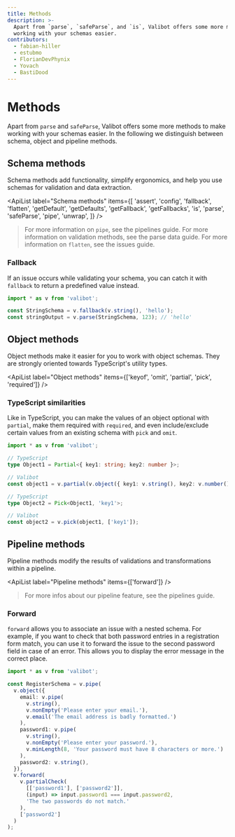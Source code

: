 ```yaml
---
title: Methods
description: >-
  Apart from `parse`, `safeParse`, and `is`, Valibot offers some more methods to make
  working with your schemas easier.
contributors:
  - fabian-hiller
  - estubmo
  - FlorianDevPhynix
  - Yovach
  - BastiDood
---
```



# Methods

Apart from <Link href="/api/parse/">`parse`</Link> and <Link href="/api/safeParse/">`safeParse`</Link>, Valibot offers some more methods to make working with your schemas easier. In the following we distinguish between schema, object and pipeline methods.

## Schema methods

Schema methods add functionality, simplify ergonomics, and help you use schemas for validation and data extraction.

<ApiList
  label="Schema methods"
  items={[
    'assert',
    'config',
    'fallback',
    'flatten',
    'getDefault',
    'getDefaults',
    'getFallback',
    'getFallbacks',
    'is',
    'parse',
    'safeParse',
    'pipe',
    'unwrap',
  ]}
/>

> For more information on <Link href="/api/pipe/">`pipe`</Link>, see the <Link href="/guides/pipelines/">pipelines</Link> guide. For more information on validation methods, see the <Link href="/guides/parse-data/">parse data</Link> guide. For more information on <Link href="/api/flatten/">`flatten`</Link>, see the <Link href="/guides/issues/#formatting">issues</Link> guide.

### Fallback

If an issue occurs while validating your schema, you can catch it with <Link href="/api/fallback/">`fallback`</Link> to return a predefined value instead.

```ts
import * as v from 'valibot';

const StringSchema = v.fallback(v.string(), 'hello');
const stringOutput = v.parse(StringSchema, 123); // 'hello'
```

## Object methods

Object methods make it easier for you to work with object schemas. They are strongly oriented towards TypeScript's utility types.

<ApiList
  label="Object methods"
  items={['keyof', 'omit', 'partial', 'pick', 'required']}
/>

### TypeScript similarities

Like in TypeScript, you can make the values of an object optional with <Link href="/api/partial/">`partial`</Link>, make them required with <Link href="/api/required/">`required`</Link>, and even include/exclude certain values from an existing schema with <Link href="/api/pick/">`pick`</Link> and <Link href="/api/omit/">`omit`</Link>.

```ts
import * as v from 'valibot';

// TypeScript
type Object1 = Partial<{ key1: string; key2: number }>;

// Valibot
const object1 = v.partial(v.object({ key1: v.string(), key2: v.number() }));

// TypeScript
type Object2 = Pick<Object1, 'key1'>;

// Valibot
const object2 = v.pick(object1, ['key1']);
```

## Pipeline methods

Pipeline methods modify the results of validations and transformations within a pipeline.

<ApiList label="Pipeline methods" items={['forward']} />

> For more infos about our pipeline feature, see the <Link href="/guides/pipelines/">pipelines</Link> guide.

### Forward

‎<Link href="/api/forward/">`forward`</Link> allows you to associate an issue with a nested schema. For example, if you want to check that both password entries in a registration form match, you can use it to forward the issue to the second password field in case of an error. This allows you to display the error message in the correct place.

```ts
import * as v from 'valibot';

const RegisterSchema = v.pipe(
  v.object({
    email: v.pipe(
      v.string(),
      v.nonEmpty('Please enter your email.'),
      v.email('The email address is badly formatted.')
    ),
    password1: v.pipe(
      v.string(),
      v.nonEmpty('Please enter your password.'),
      v.minLength(8, 'Your password must have 8 characters or more.')
    ),
    password2: v.string(),
  }),
  v.forward(
    v.partialCheck(
      [['password1'], ['password2']],
      (input) => input.password1 === input.password2,
      'The two passwords do not match.'
    ),
    ['password2']
  )
);
```
